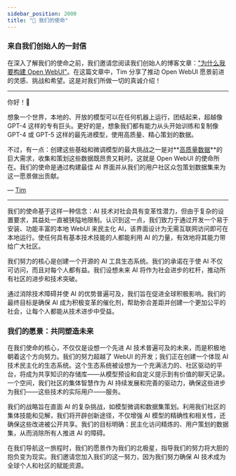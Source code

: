 ```yaml
---
sidebar_position: 2000
title: "🎯 我们的使命"
---
```



<TopBanners />

### 来自我们创始人的一封信  

在深入了解我们的使命之前，我们邀请您阅读我们创始人的博客文章：["为什么我要构建 Open WebUI"](https://jryng.com/thoughts/why-open-webui)。在这篇文章中，Tim 分享了推动 Open WebUI 愿景前进的灵感、挑战和希望。这是对我们所做一切的真诚介绍！

---

你好！👋

想象一个世界，本地的、开放的模型可以在任何机器上运行，团结起来，超越像 GPT-4 这样的专有巨头。更好的是，想象我们都有能力从头开始训练和复制像 GPT-4 或 GPT-5 这样的最先进模型，使用高质量、精心策划的数据。

不过，有一点：创建这些基础和微调模型的最大挑战之一是对**[高质量数据](https://arxiv.org/abs/2305.11206)**的巨大需求，收集和策划这些数据既昂贵又耗时。这就是 Open WebUI 的使命所在。我们的使命是通过构建最佳 AI 界面并从我们的用户社区众包策划数据集来为这一愿景做出贡献。

— [Tim](https://github.com/tjbck)

---

我们的使命基于这样一种信念：AI 技术对社会具有变革性潜力，但由于复杂的设置要求，其益处一直被狭隘地限制。认识到这一点，我们致力于通过开发一个易于安装、功能丰富的本地 WebUI 来民主化 AI，该界面设计为无需互联网访问即可在本地运行。使任何具有基本技术技能的人都能利用 AI 的力量，有效地将其能力带给广大社区。

我们努力的核心是创建一个开源的 AI 工具生态系统。我们的承诺在于使 AI 不仅可访问，而且对每个人都有益。我们设想未来 AI 将作为社会进步的杠杆，推动所有社区的进步和技术突破。

通过消除技术障碍并使 AI 的优势普遍可及，我们旨在促进全球积极影响。我们的最终目标是确保 AI 成为积极变革的催化剂，帮助弥合差距并创建一个更加公平的社会，让每个人都能从技术进步中受益。

### 我们的愿景：共同塑造未来

在我们使命的核心，不仅仅是设想一个先进 AI 技术普遍可及的未来，而是积极地朝着这个方向努力。我们的努力超越了 WebUI 的开发；我们正在创建一个体现 AI 技术民主化的生态系统。这个生态系统被设想为一个充满活力的、社区驱动的平台，将成为共享知识的存储库——从模型预设和自定义提示到有价值的聊天记录。一个空间，我们社区的集体智慧作为 AI 持续发展和完善的驱动力，确保这些进步为我们——这些技术的实际用户——服务。

我们的战略旨在直面 AI 的复杂挑战，如模型微调和数据集策划。利用我们社区的集体技能和见解，我们将开辟创新途径，不仅增强 AI 模型的精确性和相关性，还确保这些改进被公开共享。我们的目标明确：民主化访问精炼的、用户策划的数据集，从而消除所有人推进 AI 的障碍。

在我们导航这一旅程时，我们的愿景作为我们的北极星，指导我们的努力将大胆的抱负变为现实。我们邀请您加入我们的这一努力，因为我们努力确保 AI 技术成为全球个人和社区的赋能资源。